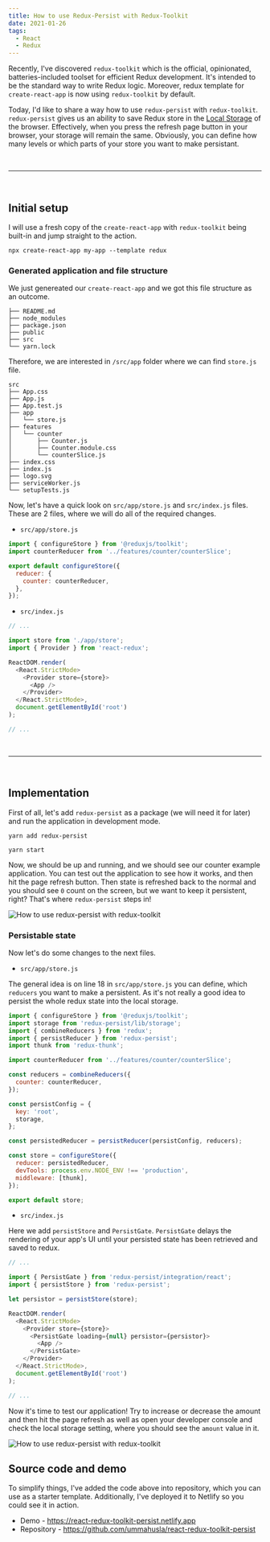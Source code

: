 ```yaml
---
title: How to use Redux-Persist with Redux-Toolkit
date: 2021-01-26
tags:
  - React
  - Redux
---
```


Recently, I've discovered `redux-toolkit` which is the official, opinionated, batteries-included toolset for efficient Redux development. It's intended to be the standard way to write Redux logic. Moreover, redux template for `create-react-app` is now using `redux-toolkit` by default.

Today, I'd like to share a way how to use `redux-persist` with `redux-toolkit`. `redux-persist` gives us an ability to save Redux store in the [Local Storage](https://developer.mozilla.org/en-US/docs/Web/API/Window/localStorage) of the browser. Effectively, when you press the refresh page button in your browser, your storage will remain the same. Obviously, you can define how many levels or which parts of your store you want to make persistant.

<br />

---

<br />

## Initial setup

I will use a fresh copy of the `create-react-app` with `redux-toolkit` being built-in and jump straight to the action.

```
npx create-react-app my-app --template redux
```

### Generated application and file structure

We just genereated our `create-react-app` and we got this file structure as an outcome.

```
├── README.md
├── node_modules
├── package.json
├── public
├── src
└── yarn.lock
```

Therefore, we are interested in `/src/app` folder where we can find `store.js` file.

```
src
├── App.css
├── App.js
├── App.test.js
├── app
│   └── store.js
├── features
│   └── counter
│       ├── Counter.js
│       ├── Counter.module.css
│       └── counterSlice.js
├── index.css
├── index.js
├── logo.svg
├── serviceWorker.js
└── setupTests.js
```

Now, let's have a quick look on `src/app/store.js` and `src/index.js` files. These are 2 files, where we will do all of the required changes.

- `src/app/store.js`

```js
import { configureStore } from '@reduxjs/toolkit';
import counterReducer from '../features/counter/counterSlice';

export default configureStore({
  reducer: {
    counter: counterReducer,
  },
});
```

- `src/index.js`

```js
// ...

import store from './app/store';
import { Provider } from 'react-redux';

ReactDOM.render(
  <React.StrictMode>
    <Provider store={store}>
      <App />
    </Provider>
  </React.StrictMode>,
  document.getElementById('root')
);

// ...
```

<br />

---

<br />

## Implementation

First of all, let's add `redux-persist` as a package (we will need it for later) and run the application in development mode.

```
yarn add redux-persist

yarn start
```

Now, we should be up and running, and we should see our counter example application. You can test out the application to see how it works, and then hit the page refresh button. Then state is refreshed back to the normal and you should see `0` count on the screen, but we want to keep it persistent, right? That's where `redux-persist` steps in!

![How to use redux-persist with redux-toolkit](./start.png)

### Persistable state

Now let's do some changes to the next files.

- `src/app/store.js`

The general idea is on line 18 in `src/app/store.js` you can define, which `reducers` you want to make a persistent. As it's not really a good idea to persist the whole redux state into the local storage.

```js {2-5,9-11,13-16,18,20-24,26}
import { configureStore } from '@reduxjs/toolkit';
import storage from 'redux-persist/lib/storage';
import { combineReducers } from 'redux';
import { persistReducer } from 'redux-persist';
import thunk from 'redux-thunk';

import counterReducer from '../features/counter/counterSlice';

const reducers = combineReducers({
  counter: counterReducer,
});

const persistConfig = {
  key: 'root',
  storage,
};

const persistedReducer = persistReducer(persistConfig, reducers);

const store = configureStore({
  reducer: persistedReducer,
  devTools: process.env.NODE_ENV !== 'production',
  middleware: [thunk],
});

export default store;
```

- `src/index.js`

Here we add `persistStore` and `PersistGate`. `PersistGate` delays the rendering of your app's UI until your persisted state has been retrieved and saved to redux.

```js {3-4,6,11-13}
// ...

import { PersistGate } from 'redux-persist/integration/react';
import { persistStore } from 'redux-persist';

let persistor = persistStore(store);

ReactDOM.render(
  <React.StrictMode>
    <Provider store={store}>
      <PersistGate loading={null} persistor={persistor}>
        <App />
      </PersistGate>
    </Provider>
  </React.StrictMode>,
  document.getElementById('root')
);

// ...
```

Now it's time to test our application! Try to increase or decrease the amount and then hit the page refresh as well as open your developer console and check the local storage setting, where you should see the `amount` value in it.

![How to use redux-persist with redux-toolkit](./finish.png)

## Source code and demo

To simplify things, I've added the code above into repository, which you can use as a starter template. Additionally, I've deployed it to Netlify so you could see it in action.

- Demo - https://react-redux-toolkit-persist.netlify.app
- Repository - https://github.com/ummahusla/react-redux-toolkit-persist
